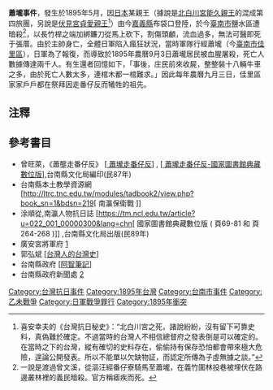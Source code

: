 {{Redirect2|蕭壟事件|與本條目同名之其他主題|蕭壠事件 (消歧義)}}
'''蕭壠事件'''，發生於1895年5月，因[[日本|日本]]某親王（據說是[[北白川宮能久親王|北白川宮能久親王]]的混成第四旅團，另說是[[伏見宮貞愛親王|伏見宮貞愛親王]]<ref>喜安幸夫的《台灣抗日秘史》：“北白川宮之死，諸說紛紛，沒有留下可靠史料，真偽難於確定。不過當時的台灣人不相信總督府之發表倒是可以確定的。在當時之下的台灣，縱有確切的史料存在，偷偷持有保存恐怕都會帶來極大危險，遑論公開發表。所以不能單以欠缺物証，而認定所傳為子虛無據之談。”</ref>）由今[[嘉義縣|嘉義縣]]布袋口登陸，於今[[臺南市|臺南市]]鹽水區遭暗殺<ref>一說是渡過曾文溪，從漚汪經番仔寮騎馬至蕭壠，在義竹圍林投巷被埋伏在路邊叢林裡的義民暗殺。官方稱瘧疾而死。</ref>，以長竹桿之端加綁鐮刀從馬上砍下，割傷頭顱，流血過多，無法可醫即死于張厝。由於主帥身亡，全體日軍陷入瘋狂狀況，當時軍隊行經蕭壠（今[[臺南市|臺南市]][[佳里區|佳里區]]），日軍為了報復，而導致於1895年農曆9月3日蕭壠居民被血腥屠殺，死亡人數據傳達兩千人。有生還者回憶如下，「事後，庄民前來收屍，整整裝十八輛牛車之多，由於死亡人數太多，連棺木都一棺難求。」因此每年農曆九月三日，佳里區家家戶戶都在祭拜因走番仔反而犧牲的祖先。

==注釋==
<div class="references-small">
<references />
</div>

==參考書目==
* 曾旺萊，《蕭壟走番仔反》 [https://web.archive.org/web/20130420071034/http://newculture.tncg.gov.tw/gift/prodetail.php?id=314 [ 蕭壠走番仔反 ]] , [https://tm.ncl.edu.tw/article?u=022_001_00000254&lang=chn [ 蕭壠走番仔反-國家圖書館典藏數位版 ]],台南縣文化局編印(民87年)
* 台南縣本土教學資源網  [http://ltrc.tnc.edu.tw/modules/tadbook2/view.php?book_sn=1&bdsn=219[ 南瀛保衛戰 ]]{{Dead link|date=2019年11月 |bot=InternetArchiveBot |fix-attempted=yes }}
* 涂順從,南瀛人物抗日誌 [https://tm.ncl.edu.tw/article?u=022_001_00000300&lang=chn[ 國家圖書館典藏數位版 ( 頁69-81 和 頁264-268 )]] ,台南縣文化局出版(民89年)
* 廣安宮將軍府 [http://jiali.tacocity.com.tw/c8.html[廣安宮將軍府]] {{Wayback|url=http://jiali.tacocity.com.tw/c8.html |date=20160304140338 }}
* 郭弘斌 [http://www.taiwanus.net/history/4/6.htm [台灣人的台灣史]] {{Wayback|url=http://www.taiwanus.net/history/4/6.htm |date=20130922130508 }}
* 台南縣政府 [https://web.archive.org/web/20160304131125/http://www9.tainan.gov.tw/cht/chief/story/Detail.aspx?n=62 [阿智筆記]]
* 台南縣政府新聞處  [http://ifo.tainan.gov.tw/Publish_Detail.aspx?sID=42&sMon=6&sYear=2006&sClass=1]{{Dead link|date=2019年11月 |bot=InternetArchiveBot |fix-attempted=yes }}
{{乙未戰爭}}
{{台灣戰爭史}}
[[Category:台灣抗日事件|Category:台灣抗日事件]]
[[Category:1895年台灣|Category:1895年台灣]]
[[Category:台南市事件|Category:台南市事件]]
[[Category:乙未戰爭|Category:乙未戰爭]]
[[Category:日軍戰爭罪行|Category:日軍戰爭罪行]]
[[Category:1895年衝突|Category:1895年衝突]]